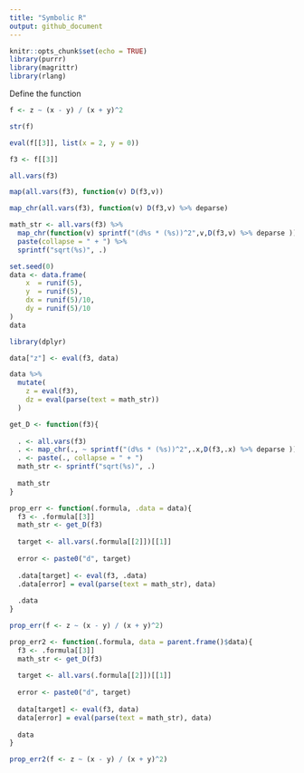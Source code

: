 ```yaml
---
title: "Symbolic R"
output: github_document
---
```


```r
knitr::opts_chunk$set(echo = TRUE)
library(purrr)
library(magrittr)
library(rlang)
```
Define the function
```r
f <- z ~ (x - y) / (x + y)^2
```
```r
str(f)
```
```r
eval(f[[3]], list(x = 2, y = 0))
```
```r
f3 <- f[[3]]
```

```r
all.vars(f3)
```
```r
map(all.vars(f3), function(v) D(f3,v))
```

```r
map_chr(all.vars(f3), function(v) D(f3,v) %>% deparse)
```
```r
math_str <- all.vars(f3) %>% 
  map_chr(function(v) sprintf("(d%s * (%s))^2",v,D(f3,v) %>% deparse )) %>%  
  paste(collapse = " + ") %>% 
  sprintf("sqrt(%s)", .)
```

```r
set.seed(0)
data <- data.frame(
    x  = runif(5), 
    y  = runif(5), 
    dx = runif(5)/10, 
    dy = runif(5)/10
)
data
```
```r
library(dplyr)
```
```r
data["z"] <- eval(f3, data)
```
```r
data %>% 
  mutate(
    z = eval(f3),
    dz = eval(parse(text = math_str))
  )
```
```r

get_D <- function(f3){
   
  . <- all.vars(f3) 
  . <- map_chr(., ~ sprintf("(d%s * (%s))^2",.x,D(f3,.x) %>% deparse ))
  . <- paste(., collapse = " + ") 
  math_str <- sprintf("sqrt(%s)", .)
  
  math_str
}

prop_err <- function(.formula, .data = data){
  f3 <- .formula[[3]]
  math_str <- get_D(f3)
  
  target <- all.vars(.formula[[2]])[[1]]
  
  error <- paste0("d", target)
  
  .data[target] <- eval(f3, .data)
  .data[error] = eval(parse(text = math_str), data)
  
  .data
}
```

```r
prop_err(f <- z ~ (x - y) / (x + y)^2)
```
```r
prop_err2 <- function(.formula, data = parent.frame()$data){
  f3 <- .formula[[3]]
  math_str <- get_D(f3)
  
  target <- all.vars(.formula[[2]])[[1]]
  
  error <- paste0("d", target)
  
  data[target] <- eval(f3, data)
  data[error] = eval(parse(text = math_str), data)
  
  data
}
```

```r
prop_err2(f <- z ~ (x - y) / (x + y)^2)
```

